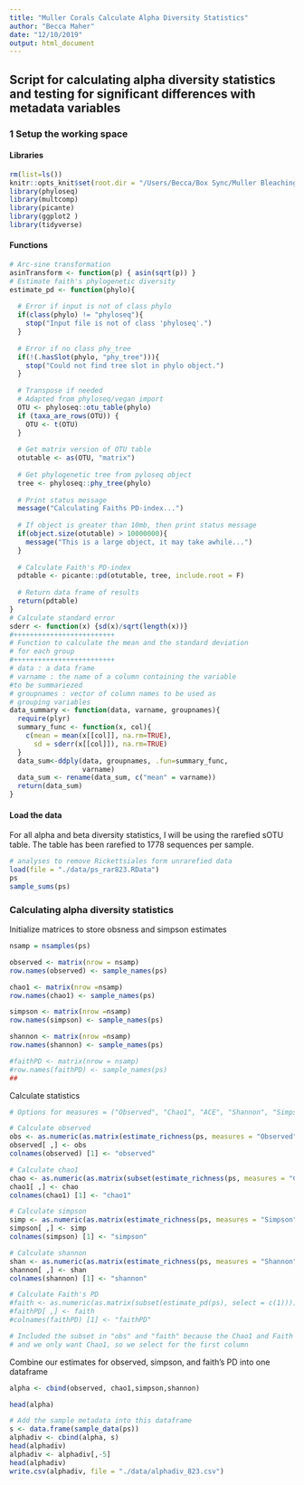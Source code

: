 ```yaml
---
title: "Muller Corals Calculate Alpha Diversity Statistics"
author: "Becca Maher"
date: "12/10/2019"
output: html_document
---
```

## Script for calculating alpha diversity statistics and testing for significant differences with metadata variables

### 1 Setup the working space
#### Libraries
```r
rm(list=ls())
knitr::opts_knit$set(root.dir = "/Users/Becca/Box Sync/Muller Bleaching and Rickettsiales/Muller-Acropora/")
library(phyloseq)
library(multcomp)
library(picante)
library(ggplot2 )
library(tidyverse)
```

#### Functions
```r
# Arc-sine transformation
asinTransform <- function(p) { asin(sqrt(p)) }
# Estimate faith's phylogenetic diversity 
estimate_pd <- function(phylo){
  
  # Error if input is not of class phylo
  if(class(phylo) != "phyloseq"){
    stop("Input file is not of class 'phyloseq'.")
  }
  
  # Error if no class phy_tree
  if(!(.hasSlot(phylo, "phy_tree"))){
    stop("Could not find tree slot in phylo object.")
  }
  
  # Transpose if needed
  # Adapted from phyloseq/vegan import
  OTU <- phyloseq::otu_table(phylo)
  if (taxa_are_rows(OTU)) {
    OTU <- t(OTU)
  }
  
  # Get matrix version of OTU table
  otutable <- as(OTU, "matrix")
  
  # Get phylogenetic tree from pyloseq object
  tree <- phyloseq::phy_tree(phylo)
  
  # Print status message
  message("Calculating Faiths PD-index...")
  
  # If object is greater than 10mb, then print status message
  if(object.size(otutable) > 10000000){
    message("This is a large object, it may take awhile...")
  }
  
  # Calculate Faith's PD-index
  pdtable <- picante::pd(otutable, tree, include.root = F)
  
  # Return data frame of results
  return(pdtable)
}
# Calculate standard error
sderr <- function(x) {sd(x)/sqrt(length(x))}
#+++++++++++++++++++++++++
# Function to calculate the mean and the standard deviation
# for each group
#+++++++++++++++++++++++++
# data : a data frame
# varname : the name of a column containing the variable
#to be summariezed
# groupnames : vector of column names to be used as
# grouping variables
data_summary <- function(data, varname, groupnames){
  require(plyr)
  summary_func <- function(x, col){
    c(mean = mean(x[[col]], na.rm=TRUE),
      sd = sderr(x[[col]]), na.rm=TRUE)
  }
  data_sum<-ddply(data, groupnames, .fun=summary_func,
                  varname)
  data_sum <- rename(data_sum, c("mean" = varname))
  return(data_sum)
}
```

#### Load the data
For all alpha and beta diversity statistics, I will be using the rarefied sOTU table. The table has been rarefied to 1778 sequences per sample.
```r
# analyses to remove Rickettsiales form unrarefied data
load(file = "./data/ps_rar823.RData")
ps
sample_sums(ps)
```

### Calculating alpha diversity statistics
Initialize matrices to store obsness and simpson estimates
```r
nsamp = nsamples(ps)

observed <- matrix(nrow = nsamp)
row.names(observed) <- sample_names(ps)

chao1 <- matrix(nrow =nsamp)
row.names(chao1) <- sample_names(ps)

simpson <- matrix(nrow =nsamp)
row.names(simpson) <- sample_names(ps)

shannon <- matrix(nrow =nsamp)
row.names(shannon) <- sample_names(ps)

#faithPD <- matrix(nrow = nsamp)
#row.names(faithPD) <- sample_names(ps)
##
```
Calculate statistics
```r
# Options for measures = ("Observed", "Chao1", "ACE", "Shannon", "Simpson", "InvSimpson", "Fisher")

# Calculate observed
obs <- as.numeric(as.matrix(estimate_richness(ps, measures = "Observed")))
observed[ ,] <- obs
colnames(observed) [1] <- "observed"

# Calculate chao1
chao <- as.numeric(as.matrix(subset(estimate_richness(ps, measures = "Chao1"), select = c(1))))
chao1[ ,] <- chao
colnames(chao1) [1] <- "chao1"

# Calculate simpson
simp <- as.numeric(as.matrix(estimate_richness(ps, measures = "Simpson")))
simpson[ ,] <- simp
colnames(simpson) [1] <- "simpson"

# Calculate shannon
shan <- as.numeric(as.matrix(estimate_richness(ps, measures = "Shannon")))
shannon[ ,] <- shan
colnames(shannon) [1] <- "shannon"

# Calculate Faith's PD
#faith <- as.numeric(as.matrix(subset(estimate_pd(ps), select = c(1))))  # estimate_pd is a function assigned at the end of the script
#faithPD[ ,] <- faith
#colnames(faithPD) [1] <- "faithPD"

# Included the subset in "obs" and "faith" because the Chao1 and Faith's PD measurement outputs two measures per sample (Chao1 and se.chao1)
# and we only want Chao1, so we select for the first column
```
Combine our estimates for observed, simpson, and faith's PD into one dataframe
```r
alpha <- cbind(observed, chao1,simpson,shannon)

head(alpha)

# Add the sample metadata into this dataframe
s <- data.frame(sample_data(ps))
alphadiv <- cbind(alpha, s)
head(alphadiv)
alphadiv <- alphadiv[,-5]
head(alphadiv)
write.csv(alphadiv, file = "./data/alphadiv_823.csv")
```